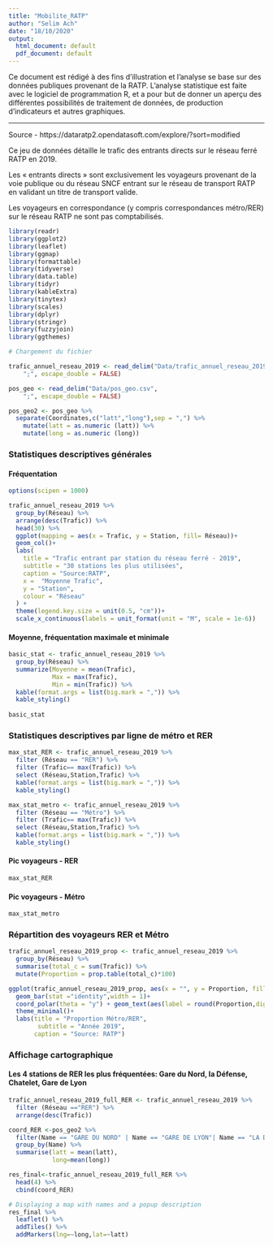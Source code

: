 ```yaml
---
title: "Mobilite_RATP"
author: "Selim Ach"
date: "18/10/2020"
output:
  html_document: default
  pdf_document: default
---
```

Ce document est rédigé à des fins d'illustration et l'analyse se base sur des données publiques provenant de la RATP. L'analyse statistique est faite avec le logiciel de programmation R, et a pour but de donner un aperçu des différentes possibilités de traitement de données, de production d'indicateurs et autres graphiques.

----------

Source - https://dataratp2.opendatasoft.com/explore/?sort=modified 

Ce jeu de données détaille le trafic des entrants directs sur le réseau ferré RATP en 2019.

Les « entrants directs » sont exclusivement les voyageurs provenant de la voie publique ou du réseau SNCF entrant sur le réseau de transport RATP en validant un titre de transport valide.

Les voyageurs en correspondance (y compris correspondances métro/RER) sur le réseau RATP ne sont pas comptabilisés.

```r

library(readr)
library(ggplot2)
library(leaflet)
library(ggmap)
library(formattable)
library(tidyverse)
library(data.table)
library(tidyr)
library(kableExtra)
library(tinytex)
library(scales)
library(dplyr)
library(stringr)
library(fuzzyjoin)
library(ggthemes)

# Chargement du fichier 

trafic_annuel_reseau_2019 <- read_delim("Data/trafic_annuel_reseau_2019.csv", 
    ";", escape_double = FALSE)

pos_geo <- read_delim("Data/pos_geo.csv", 
    ";", escape_double = FALSE)

pos_geo2 <- pos_geo %>% 
  separate(Coordinates,c("latt","long"),sep = ",") %>% 
    mutate(latt = as.numeric (latt)) %>%
    mutate(long = as.numeric (long))

```

### Statistiques descriptives générales

#### Fréquentation 
```r

options(scipen = 1000)

trafic_annuel_reseau_2019 %>%
  group_by(Réseau) %>% 
  arrange(desc(Trafic)) %>% 
  head(30) %>% 
  ggplot(mapping = aes(x = Trafic, y = Station, fill= Réseau))+
  geom_col()+
  labs(
    title = "Trafic entrant par station du réseau ferré - 2019",
    subtitle = "30 stations les plus utilisées",
    caption = "Source:RATP",
    x =  "Moyenne Trafic",
    y = "Station",
    colour = "Réseau"
  ) +
  theme(legend.key.size = unit(0.5, "cm"))+
  scale_x_continuous(labels = unit_format(unit = "M", scale = 1e-6))

```

#### Moyenne, fréquentation maximale et minimale

```r

basic_stat <- trafic_annuel_reseau_2019 %>% 
  group_by(Réseau) %>% 
  summarize(Moyenne = mean(Trafic),
            Max = max(Trafic),
            Min = min(Trafic)) %>% 
  kable(format.args = list(big.mark = ",")) %>% 
  kable_styling()
  
basic_stat
```

### Statistiques descriptives par ligne de métro et RER

```r

max_stat_RER <- trafic_annuel_reseau_2019 %>% 
  filter (Réseau == "RER") %>%
  filter (Trafic== max(Trafic)) %>% 
  select (Réseau,Station,Trafic) %>% 
  kable(format.args = list(big.mark = ",")) %>% 
  kable_styling()

max_stat_metro <- trafic_annuel_reseau_2019 %>% 
  filter (Réseau == "Métro") %>%
  filter (Trafic== max(Trafic)) %>% 
  select (Réseau,Station,Trafic) %>% 
  kable(format.args = list(big.mark = ",")) %>% 
  kable_styling()

```

#### Pic voyageurs - RER
```r
max_stat_RER

```

#### Pic voyageurs - Métro
```r
max_stat_metro
```

### Répartition des voyageurs RER et Métro 
```r

trafic_annuel_reseau_2019_prop <- trafic_annuel_reseau_2019 %>% 
  group_by(Réseau) %>% 
  summarise(total_c = sum(Trafic)) %>% 
  mutate(Proportion = prop.table(total_c)*100)

ggplot(trafic_annuel_reseau_2019_prop, aes(x = "", y = Proportion, fill = Réseau))+
  geom_bar(stat ="identity",width = 1)+
  coord_polar(theta = "y") + geom_text(aes(label = round(Proportion,digits=2)), position = position_stack(vjust = 0.5))+
  theme_minimal()+
  labs(title = "Proportion Métro/RER", 
        subtitle = "Année 2019",
       caption = "Source: RATP")


```

### Affichage cartographique 
#### Les 4 stations de RER les plus fréquentées: Gare du Nord, la Défense, Chatelet, Gare de Lyon

```r

trafic_annuel_reseau_2019_full_RER <- trafic_annuel_reseau_2019 %>%
  filter (Réseau =="RER") %>% 
  arrange(desc(Trafic))

coord_RER <-pos_geo2 %>% 
  filter(Name == "GARE DU NORD" | Name == "GARE DE LYON"| Name == "LA DEFENSE" | Name == "CHATELET") %>%
  group_by(Name) %>% 
  summarise(latt = mean(latt),
            long=mean(long))

res_final<-trafic_annuel_reseau_2019_full_RER %>% 
  head(4) %>% 
  cbind(coord_RER)

# Displaying a map with names and a popup description
res_final %>% 
  leaflet() %>%
  addTiles() %>% 
  addMarkers(lng=~long,lat=~latt)
              
```


